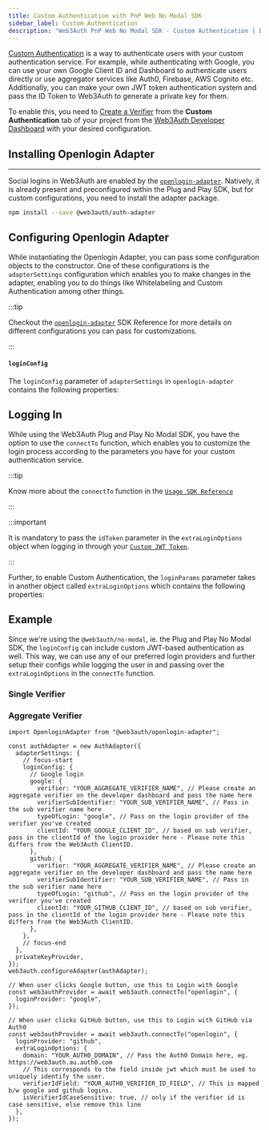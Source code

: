 ```yaml
---
title: Custom Authentication with PnP Web No Modal SDK
sidebar_label: Custom Authentication
description: "Web3Auth PnP Web No Modal SDK - Custom Authentication | Documentation - Web3Auth"
---
```



[Custom Authentication](/features/custom-authentication) is a way to authenticate users with your
custom authentication service. For example, while authenticating with Google, you can use your own
Google Client ID and Dashboard to authenticate users directly or use aggregator services like Auth0,
Firebase, AWS Cognito etc. Additionally, you can make your own JWT token authentication system and
pass the ID Token to Web3Auth to generate a private key for them.

To enable this, you need to [Create a Verifier](/auth-provider-setup/verifiers) from the **Custom
Authentication** tab of your project from the
[Web3Auth Developer Dashboard](https://dashboard.web3auth.io) with your desired configuration.

<GrowthPlanNote />

## Installing Openlogin Adapter

---

Social logins in Web3Auth are enabled by the [`openlogin-adapter`](/sdk/pnp/web/adapters/auth).
Natively, it is already present and preconfigured within the Plug and Play SDK, but for custom
configurations, you need to install the adapter package.

```bash npm2yarn
npm install --save @web3auth/auth-adapter
```

## Configuring Openlogin Adapter

While instantiating the Openlogin Adapter, you can pass some configuration objects to the
constructor. One of these configurations is the `adapterSettings` configuration which enables you to
make changes in the adapter, enabling you to do things like Whitelabeling and Custom Authentication
among other things.

:::tip

Checkout the [`openlogin-adapter`](/sdk/pnp/web/adapters/auth) SDK Reference for more details on
different configurations you can pass for customizations.

:::

#### `loginConfig`

The `loginConfig` parameter of `adapterSettings` in `openlogin-adapter` contains the following
properties:

<LoginConfig />

## Logging In

While using the Web3Auth Plug and Play No Modal SDK, you have the option to use the `connectTo`
function, which enables you to customize the login process according to the parameters you have for
your custom authentication service.

<ConnectTo />

:::tip

Know more about the `connectTo` function in the
[`Usage SDK Reference`](/sdk/pnp/web/no-modal/usage#logging-in-the-user)

:::

:::important

It is mandatory to pass the `idToken` parameter in the `extraLoginOptions` object when logging in
through your [`Custom JWT Token`](/auth-provider-setup/byo-jwt-provider/).

:::

Further, to enable Custom Authentication, the `loginParams` parameter takes in another object called
`extraLoginOptions` which contains the following properties:

<ExtraLoginOptions />

## Example

Since we're using the `@web3auth/no-modal`, ie. the Plug and Play No Modal SDK, the `loginConfig`
can include custom JWT-based authentication as well. This way, we can use any of our preferred login
providers and further setup their configs while logging the user in and passing over the
`extraLoginOptions` in the `connectTo` function.

### Single Verifier

<CustomAuthenticationCoreExample />

<ConnectToExample />

### Aggregate Verifier

```tsx
import OpenloginAdapter from "@web3auth/openlogin-adapter";

const authAdapter = new AuthAdapter({
  adapterSettings: {
    // focus-start
    loginConfig: {
      // Google login
      google: {
        verifier: "YOUR_AGGREGATE_VERIFIER_NAME", // Please create an aggregate verifier on the developer dashboard and pass the name here
        verifierSubIdentifier: "YOUR_SUB_VERIFIER_NAME", // Pass in the sub verifier name here
        typeOfLogin: "google", // Pass on the login provider of the verifier you've created
        clientId: "YOUR_GOOGLE_CLIENT_ID", // based on sub verifier, pass in the clientId of the login provider here - Please note this differs from the Web3Auth ClientID.
      },
      github: {
        verifier: "YOUR_AGGREGATE_VERIFIER_NAME", // Please create an aggregate verifier on the developer dashboard and pass the name here
        verifierSubIdentifier: "YOUR_SUB_VERIFIER_NAME", // Pass in the sub verifier name here
        typeOfLogin: "github", // Pass on the login provider of the verifier you've created
        clientId: "YOUR_GITHUB_CLIENT_ID", // based on sub verifier, pass in the clientId of the login provider here - Please note this differs from the Web3Auth ClientID.
      },
    },
    // focus-end
  },
  privateKeyProvider,
});
web3auth.configureAdapter(authAdapter);
```

```tsx
// When user clicks Google button, use this to Login with Google
const web3authProvider = await web3auth.connectTo("openlogin", {
  loginProvider: "google",
});

// When user clicks GitHub button, use this to Login with GitHub via Auth0
const web3authProvider = await web3auth.connectTo("openlogin", {
  loginProvider: "github",
  extraLoginOptions: {
    domain: "YOUR_AUTH0_DOMAIN", // Pass the Auth0 Domain here, eg. https://web3auth.au.auth0.com
    // This corresponds to the field inside jwt which must be used to uniquely identify the user.
    verifierIdField: "YOUR_AUTH0_VERIFIER_ID_FIELD", // This is mapped b/w google and github logins.
    isVerifierIdCaseSensitive: true, // only if the verifier id is case sensitive, else remove this line
  },
});
```
